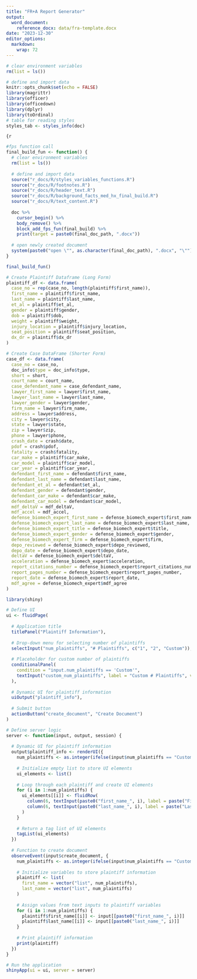 ```yaml
---
title: "FR+A Report Generator"
output: 
  word_document:
    reference_docx: data/fra-template.docx
date: "2023-12-30"
editor_options: 
  markdown: 
    wrap: 72
---
```


```r
# clear environment variables
rm(list = ls())

# define and import data
knitr::opts_chunk$set(echo = FALSE)
library(magrittr)
library(officer)
library(officedown)
library(dplyr)
library(toOrdinal)
# table for reading styles
styles_tab <- styles_info(doc)
```

```{r 
```

```r
#fps function call
final_build_fun <- function() {
  # clear environment variables
  rm(list = ls())
  
  # define and import data
  source("r_docs/R/styles_variables_functions.R")
  source("r_docs/R/footnotes.R")
  source("r_docs/R/header_text.R")
  source("r_docs/R/background_facts_med_hx_final_build.R")
  source("r_docs/R/text_content.R")
  
  doc %>%
    cursor_begin() %>%
    body_remove() %>%
    block_add_fps_fun(final_build) %>%
    print(target = paste0(final_doc_path, ".docx"))
  
  # open newly created document
  system(paste0("open \"", as.character(final_doc_path), ".docx", "\""))
}

final_build_fun()
```

```r
# Create Plaintiff Dataframe (Long Form)
plaintiff_df <- data.frame(
  case_no = rep(case_no, length(plaintiff$first_name)),
  first_name = plaintiff$first_name,
  last_name = plaintiff$last_name,
  et_al = plaintiff$et_al,
  gender = plaintiff$gender,
  dob = plaintiff$dob,
  weight = plaintiff$weight,
  injury_location = plaintiff$injury_location,
  seat_position = plaintiff$seat_position,
  dx_dr = plaintiff$dx_dr
)

# Create Case DataFrame (Shorter Form)
case_df <- data.frame(
  case_no = case_no,
  doc_info$type = doc_info$type,
  short = short,
  court_name = court_name,
  case_defendant_name = case_defendant_name,
  lawyer_first_name = lawyer$first_name,
  lawyer_last_name = lawyer$last_name,
  lawyer_gender = lawyer$gender,
  firm_name = lawyer$firm_name,
  address = lawyer$address,
  city = lawyer$city,
  state = lawyer$state,
  zip = lawyer$zip,
  phone = lawyer$phone,
  crash_date = crash$date,
  pdof = crash$pdof,
  fatality = crash$fatality,
  car_make = plaintiff$car_make,
  car_model = plaintiff$car_model,
  car_year = plaintiff$car_year,
  defendant_first_name = defendant$first_name,
  defendant_last_name = defendant$last_name,
  defendant_et_al = defendant$et_al,
  defendant_gender = defendant$gender,
  defendant_car_make = defendant$car_make,
  defendant_car_model = defendant$car_model,
  mdf_deltaV = mdf_deltaV,
  mdf_accel = mdf_accel,
  defense_biomech_expert_first_name = defense_biomech_expert$first_name,
  defense_biomech_expert_last_name = defense_biomech_expert$last_name,
  defense_biomech_expert_title = defense_biomech_expert$title,
  defense_biomech_expert_gender = defense_biomech_expert$gender,
  defense_biomech_expert_firm = defense_biomech_expert$firm,
  depo_reviewed = defense_biomech_expert$depo_reviewed,
  depo_date = defense_biomech_expert$depo_date,
  deltaV = defense_biomech_expert$deltaV,
  acceleration = defense_biomech_expert$acceleration,
  report_citations_number = defense_biomech_expert$report_citations_number,
  report_pages_number = defense_biomech_expert$report_pages_number,
  report_date = defense_biomech_expert$report_date,
  mdf_agree = defense_biomech_expert$mdf_agree
)
```



```r
library(shiny)

# Define UI 
ui <- fluidPage(
  
  # Application title
  titlePanel("Plaintiff Information"),
  
  # Drop-down menu for selecting number of plaintiffs
  selectInput("num_plaintiffs", "# Plaintiffs", c("1", "2", "Custom")),
  
  # Placeholder for custom number of plaintiffs
  conditionalPanel(
    condition = "input.num_plaintiffs == 'Custom'",
    textInput("custom_num_plaintiffs", label = "Custom # Plaintiffs", value = "1")
  ),
  
  # Dynamic UI for plaintiff information
  uiOutput("plaintiff_info"),
  
  # Submit button
  actionButton("create_document", "Create Document")
)

# Define server logic 
server <- function(input, output, session) {
  
  # Dynamic UI for plaintiff information
  output$plaintiff_info <- renderUI({
    num_plaintiffs <- as.integer(ifelse(input$num_plaintiffs == "Custom", input$custom_num_plaintiffs, input$num_plaintiffs))
    
    # Initialize empty list to store UI elements
    ui_elements <- list()
    
    # Loop through each plaintiff and create UI elements
    for (i in 1:num_plaintiffs) {
      ui_elements[[i]] <- fluidRow(
        column(6, textInput(paste0("first_name_", i), label = paste("First Name", i), value = "")),
        column(6, textInput(paste0("last_name_", i), label = paste("Last Name", i), value = ""))
      )
    }
    
    # Return a tag list of UI elements
    tagList(ui_elements)
  })
  
  # Function to create document
  observeEvent(input$create_document, {
    num_plaintiffs <- as.integer(ifelse(input$num_plaintiffs == "Custom", input$custom_num_plaintiffs, input$num_plaintiffs))
    
    # Initialize variables to store plaintiff information
    plaintiff <- list(
      first_name = vector("list", num_plaintiffs),
      last_name = vector("list", num_plaintiffs)
    )
    
    # Assign values from text inputs to plaintiff variables
    for (i in 1:num_plaintiffs) {
      plaintiff$first_name[[i]] <- input[[paste0("first_name_", i)]]
      plaintiff$last_name[[i]] <- input[[paste0("last_name_", i)]]
    }
    
    # Print plaintiff information
    print(plaintiff)
  })
}

# Run the application 
shinyApp(ui = ui, server = server)
```
